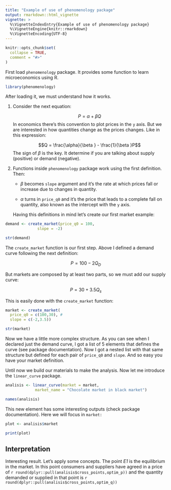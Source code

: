 ```yaml
---
title: "Example of use of phenomenology package"
output: rmarkdown::html_vignette
vignette: >
  %\VignetteIndexEntry{Example of use of phenomenology package}
  %\VignetteEngine{knitr::rmarkdown}
  %\VignetteEncoding{UTF-8}
---
```


```r
knitr::opts_chunk$set(
  collapse = TRUE,
  comment = "#>"
)
```

First load `phenomenology` package. It provides some function to learn microeconomics using R.

```r
library(phenomenology)
```

After loading it, we must understand how it works.

1.  Consider the next equation:

    $$P = \alpha + \beta Q$$ In economics there's this convention to plot prices in the `y` axis. But we are interested in how quantities change as the prices changes. Like in this expression:

    $$Q = \frac{\alpha}{\beta } - \frac{1}{\beta }P$$ The sign of $\beta$ is the key. It determine if you are talking about supply (positive) or demand (negative).

2.  Functions inside `phenomenology` package work using the first definition. Then:

    -   $\beta$ becomes `slope` argument and it's the rate at which prices fall or increase due to changes in quantity.

    -   $\alpha$ turns in `price_q0` and it's the price that leads to a complete fall on quantity, also known as the intercept with the `y` axis.

    Having this definitions in mind let's create our first market example:

```r

demand <- create_market(price_q0 = 100,
              slope = -2)

str(demand)

```

The `create_market` function is our first step. Above I defined a demand curve following the next definition:

$$
P = 100 - 2Q_D
$$

But markets are composed by at least two parts, so we must add our supply curve:

$$
P = 30 + 3.5Q_s
$$

This is easily done with the `create_market` function:

```r
market <- create_market(
  price_q0 = c(100,30), #
  slope = c(-2,3.5))

str(market)
```

Now we have a little more complex structure. As you can see when I declared just the demand curve, I got a list of 5 elements that defines the curve (see package documentation). Now I got a nested list with that same structure but defined for each pair of `price_q0` and `slope`. And so easy you have your market definition.

Until now we build our materials to make the analysis. Now let me introduce the `linear_curve` package.

```r
analisis <- linear_curve(market = market,
             market_name = "Chocolate market in black market")

names(analisis)
```

This new element has some interesting outputs (check package documentation). Here we will focus in `market:`

```r
plot <- analisis$market

print(plot)
```
## Interpretation

Interesting result. Let's apply some concepts. The point *E1* is the equilibrium in the market. In this point consumers and suppliers have agreed in a price of `r round(dplyr::pull(analisis$cross_points,optim_p))` and the quantity demanded or supplied in that point is 
`r round(dplyr::pull(analisis$cross_points,optim_q))`
